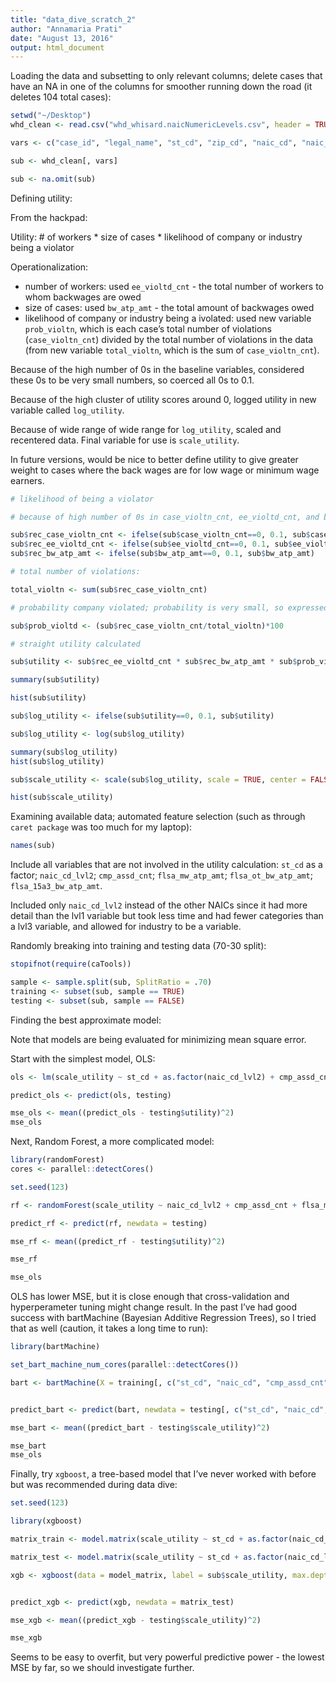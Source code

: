 ```yaml
---
title: "data_dive_scratch_2"
author: "Annamaria Prati"
date: "August 13, 2016"
output: html_document
---
```


Loading the data and subsetting to only relevant columns; delete cases that have an NA in one of the columns for smoother running down the road (it deletes 104 total cases):

```r
setwd("~/Desktop")
whd_clean <- read.csv("whd_whisard.naicNumericLevels.csv", header = TRUE)

vars <- c("case_id", "legal_name", "st_cd", "zip_cd", "naic_cd", "naic_cd_lvl2", "case_violtn_cnt", "cmp_assd_cnt", "ee_violtd_cnt", "bw_atp_amt", "flsa_bw_atp_amt", "flsa_ee_atp_cnt", "flsa_mw_bw_atp_amt", "flsa_ot_bw_atp_amt", "flsa_15a3_bw_atp_amt", "flsa_cmp_assd_amt")

sub <- whd_clean[, vars]

sub <- na.omit(sub)

```

Defining utility:

From the hackpad:

Utility: # of workers * size of cases * likelihood of company or industry being a violator

Operationalization: 

- number of workers: used `ee_violtd_cnt` - the total number of workers to whom backwages are owed
- size of cases: used `bw_atp_amt` - the total amount of backwages owed
- likelihood of company or industry being a ivolated: used new variable `prob_violtn`, which is each case's total number of violations (`case_violtn_cnt`) divided by the total number of violations in the data (from new variable `total_violtn`, which is the sum of `case_violtn_cnt`).

Because of the high number of 0s in the baseline variables, considered these 0s to be very small numbers, so coerced all 0s to 0.1.

Because of the high cluster of utility scores around 0, logged utility in new variable called `log_utility`.

Because of wide range of wide range for `log_utility`, scaled and recentered data. Final variable for use is `scale_utility`.

In future versions, would be nice to better define utility to give greater weight to cases where the back wages are for low wage or minimum wage earners.

```r
# likelihood of being a violator

# because of high number of 0s in case_violtn_cnt, ee_violtd_cnt, and bw_atp_amt, coerce all 0s to 0.1

sub$rec_case_violtn_cnt <- ifelse(sub$case_violtn_cnt==0, 0.1, sub$case_violtn_cnt)
sub$rec_ee_violtd_cnt <- ifelse(sub$ee_violtd_cnt==0, 0.1, sub$ee_violtd_cnt)
sub$rec_bw_atp_amt <- ifelse(sub$bw_atp_amt==0, 0.1, sub$bw_atp_amt)

# total number of violations:

total_violtn <- sum(sub$rec_case_violtn_cnt)

# probability company violated; probability is very small, so expressed as a percentage

sub$prob_violtd <- (sub$rec_case_violtn_cnt/total_violtn)*100

# straight utility calculated

sub$utility <- sub$rec_ee_violtd_cnt * sub$rec_bw_atp_amt * sub$prob_violtd

summary(sub$utility)

hist(sub$utility)

sub$log_utility <- ifelse(sub$utility==0, 0.1, sub$utility)

sub$log_utility <- log(sub$log_utility)

summary(sub$log_utility)
hist(sub$log_utility)

sub$scale_utility <- scale(sub$log_utility, scale = TRUE, center = FALSE)

hist(sub$scale_utility)

```


Examining available data; automated feature selection (such as through `caret package` was too much for my laptop):

```r
names(sub)

```

Include all variables that are not involved in the utility calculation: `st_cd` as a factor; `naic_cd_lvl2`; `cmp_assd_cnt`; `flsa_mw_atp_amt`; `flsa_ot_bw_atp_amt`; `flsa_15a3_bw_atp_amt`.  

Included only `naic_cd_lvl2` instead of the other NAICs since it had more detail than the lvl1 variable but took less time and had fewer categories than a lvl3 variable, and allowed for industry to be a variable.


Randomly breaking into training and testing data (70-30 split):

```r
stopifnot(require(caTools))

sample <- sample.split(sub, SplitRatio = .70)
training <- subset(sub, sample == TRUE)
testing <- subset(sub, sample == FALSE)

```

Finding the best approximate model:

Note that models are being evaluated for minimizing mean square error.

Start with the simplest model, OLS:

```r
ols <- lm(scale_utility ~ st_cd + as.factor(naic_cd_lvl2) + cmp_assd_cnt + flsa_mw_bw_atp_amt + flsa_ot_bw_atp_amt + flsa_15a3_bw_atp_amt, data = training)

predict_ols <- predict(ols, testing)

mse_ols <- mean((predict_ols - testing$utility)^2)
mse_ols

```

Next, Random Forest, a more complicated model:

```r
library(randomForest)
cores <- parallel::detectCores()

set.seed(123)

rf <- randomForest(scale_utility ~ naic_cd_lvl2 + cmp_assd_cnt + flsa_mw_bw_atp_amt + flsa_ot_bw_atp_amt + flsa_15a3_bw_atp_amt, data = training, ntree = 100, d.trace = T, cores = cores)

predict_rf <- predict(rf, newdata = testing)

mse_rf <- mean((predict_rf - testing$utility)^2)

mse_rf

mse_ols

```

OLS has lower MSE, but it is close enough that cross-validation and hyperperameter tuning might change result.
In the past I've had good success with bartMachine (Bayesian Additive Regression Trees), so I tried that as well (caution, it takes a long time to run):

```r
library(bartMachine)

set_bart_machine_num_cores(parallel::detectCores())

bart <- bartMachine(X = training[, c("st_cd", "naic_cd", "cmp_assd_cnt", "flsa_mw_bw_atp_amt", "flsa_ot_bw_atp_amt", "flsa_15a3_bw_atp_amt")], y = training$scale_utility, num_trees = 3, num_burn_in = 10, mem_cache_for_speed = TRUE)


predict_bart <- predict(bart, newdata = testing[, c("st_cd", "naic_cd", "cmp_assd_cnt", "flsa_mw_bw_atp_amt", "flsa_ot_bw_atp_amt", "flsa_15a3_bw_atp_amt")])

mse_bart <- mean((predict_bart - testing$scale_utility)^2)

mse_bart
mse_ols
```

Finally, try `xgboost`, a tree-based model that I've never worked with before but was recommended during data dive:

```r
set.seed(123)

library(xgboost)

matrix_train <- model.matrix(scale_utility ~ st_cd + as.factor(naic_cd_lvl2) + cmp_assd_cnt + flsa_mw_bw_atp_amt + flsa_ot_bw_atp_amt + flsa_15a3_bw_atp_amt -1, data = training)

matrix_test <- model.matrix(scale_utility ~ st_cd + as.factor(naic_cd_lvl2) + cmp_assd_cnt + flsa_mw_bw_atp_amt + flsa_ot_bw_atp_amt + flsa_15a3_bw_atp_amt -1, data = testing)

xgb <- xgboost(data = model_matrix, label = sub$scale_utility, max.depth = 2, eta = 1, nrounds = 5, objective = "reg:linear") 


predict_xgb <- predict(xgb, newdata = matrix_test)

mse_xgb <- mean((predict_xgb - testing$scale_utility)^2)

mse_xgb

```

Seems to be easy to overfit, but very powerful predictive power - the lowest MSE by far, so we should investigate further.
